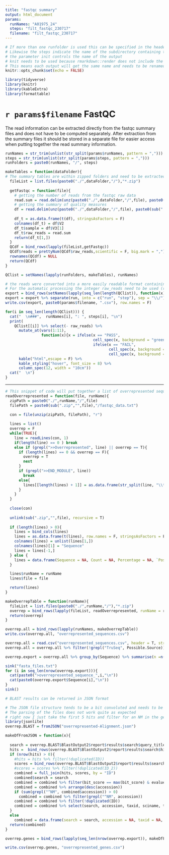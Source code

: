 ```yaml
---
title: "fastqc summary"
output: html_document
params: 
  runNames: "A01975_24"
  steps: "filt_fastqc_230717"
  filename: "filt_fastqc_230717"
---
```


```r
# If more than one runfolder is used this can be specified in the header under runNames as a comma separated list
# Likewise the steps indicate the name of the subdirectory containing the fastqc information
# the parameter init controls the name of the output
# knit needs to be used because rmarkdown::render does not include the tables for some reason
# This means each output will get the same name and needs to be renamed
knitr::opts_chunk$set(echo = FALSE)

library(tidyverse)
library(knitr)
library(kableExtra)
library(formattable)
```

# `r params$filename` FastQC

The read information can be extracted directly from the fastqc summary files and does not have to be computed separately. After extraction from the summary files it should be stored in a separate file for easier access when putting together the read summary information.

```r
runNames = str_trim(unlist(str_split(params$runNames, pattern = ",")))
steps = str_trim(unlist(str_split(params$steps, pattern = ",")))
runFolders = paste0(runNames, "/", steps)

makeTables = function(dataFolder){
# The summary tables are within zipped folders and need to be extracted
  fileList = list.files(paste0("./",dataFolder,"/"),"*.zip")
  
  getFastqc = function(file){
    # getting the number of reads from the fastqc raw data
    read.sum = read.delim(unz(paste0("./",dataFolder,"/",file), paste0(sub(".zip","",file),"/fastqc_data.txt")), header = F, skip = 6, nrows = 1)[1,2]
    # getting the summary of quality measures
    df = read.delim(unz(paste0("./",dataFolder,"/",file), paste0(sub(".zip","",file),"/summary.txt")),sep = "\t", header = F, stringsAsFactors = F)
    
    df_t = as.data.frame(t(df), stringsAsFactors = F)
    colnames(df_t) = df$V2
    df_t$sample = df$V3[1]
    df_t$raw_reads = read.sum
    return(df_t[1,])
  }
  QCdf = bind_rows(lapply(fileList,getFastqc))
  QCdf$reads = prettyNum(QCdf$raw_reads,scientific = F, big.mark = ",")
  rownames(QCdf) = NULL
  return(QCdf)
}

QClist = setNames(lapply(runFolders, makeTables), runNames)

# the reads were converted into a more easily readable format containing separators 
# For the automatic processing the integer raw_reads need to be used (renamed to reads to fit the downstream pipeline)
export = bind_rows(setNames(lapply(seq_len(length(QClist)), function(x){select(QClist[[x]],sample,reads = raw_reads)}), runFolders), .id = "run")
export = export %>% separate(run, into = c("run", "step"), sep = "\\/")
write.csv(export, paste0(params$filename, ".csv"), row.names = F)
```

```r
for(i in seq_len(length(QClist))) {
  cat("  \n###",  runNames[i], ": ", steps[i], "\n")
  print(
    QClist[[i]] %>% select(- raw_reads) %>%
      mutate_at(vars(1:11),
                function(x){x = ifelse(x == "PASS",
                                       cell_spec(x, background = "green", color = "green"),
                                       ifelse(x == "FAIL",
                                              cell_spec(x, background = "red", color = "red"),
                                              cell_spec(x, background = "yellow", color = "yellow")))}) %>%
      kable("html",escape = F) %>%
      kable_styling("hover", font_size = 8) %>%
      column_spec(12, width = "10cm"))
  cat("  \n")
}
```

------

```r
# This snippet of code will put together a list of overrepresented sequences that can be used for diagnostic purposes
readOverrepresented = function(file, runName){
  zipPath = paste0("./",runName,"/",file)
  filePath = paste0(sub(".zip","",file),"/fastqc_data.txt")
  
  con = file(unzip(zipPath, filePath), "r")

  lines = list()
  overrep = F
  while(TRUE){
    line = readLines(con, 1)
    if(length(line) == 0 ) break
    else if (grepl(">>Overrepresented", line) || overrep == T){
      if (length(lines) == 0 && overrep == F){
        overrep = T
        next
      }
      if (grepl(">>END_MODULE", line))
        break
      else{
        lines[[length(lines) + 1]] = as.data.frame(str_split(line, "\\t"), fix.empty.names = F)
      }
    }
  }
  
  close(con)
  
  unlink(sub(".zip","",file), recursive = T)
  
  if (length(lines) > 0){
    lines = bind_cols(lines)
    lines = as.data.frame(t(lines), row.names = F, stringsAsFactors = F)
    colnames(lines) = unlist(lines[1,])
    colnames(lines)[1] = "Sequence"
    lines = lines[-1,]
  } else {
    lines = data.frame(Sequence = NA, Count = NA, Percentage = NA, `Possible Source` = NA, stringsAsFactors = F)
  }

  lines$runName = runName
  lines$file = file

  return(lines)
}

makeOverrepTable = function(runName){
  fileList = list.files(paste0("./",runName,"/"),"*.zip")
  overrep = bind_rows(lapply(fileList, readOverrepresented, runName = runName))
  return(overrep)
}

overrep.all = bind_rows(lapply(runNames, makeOverrepTable))
write.csv(overrep.all, "overrepresented_sequences.csv")
```

```r
overrep.all = read.csv("overrepresented_sequences.csv", header = T, stringsAsFactors = F)
overrep.all = overrep.all %>% filter(!grepl("TruSeq", Possible.Source))

overrep.export = overrep.all %>% group_by(Sequence) %>% summarise(n =n()) %>% arrange(desc(n))

sink("fasta_files.txt")
for (i in seq_len(nrow(overrep.export))){
  cat(paste0(">overrepresented_sequence_",i,"\n"))
  cat(paste0(overrep.export$Sequence[i],"\n"))
}
sink()
```

```r
# BLAST results can be returned in JSON format

# The JSON file structure tends to be a bit convoluted and needs to be extracted into a regular data frame for summary
# The parsing of the files does not work quite as expected
# right now I just take the first 5 hits and filter for an NM in the gene description
library(jsonlite)
overrep.BLAST = fromJSON("overrepresented-Alignment.json")

makeDfFromJSON = function(x){
  
  search = overrep.BLAST$BlastOutput2$report$results$search$query_title[x]
  hits =  bind_rows(overrep.BLAST$BlastOutput2$report$results$search$hits[[x]]$description, .id = "ID")
  if (nrow(hits) > 0){
    #hits = hits %>% filter(!duplicated(ID))
    scores = bind_rows(overrep.BLAST$BlastOutput2$report$results$search$hits[[x]]$hsps, .id = "ID")
    #scores = scores %>% filter(!duplicated(ID_2))
    combined = full_join(hits, scores, by = "ID")
    combined$search = search
    combined = combined %>% filter(bit_score == max(bit_score) & evalue == min(evalue))
    combined = combined %>% arrange(desc(accession))
    if (sum(grepl("^NM", combined$accession)) > 0)
      combined = combined %>% filter(grepl("^NM", accession))
    combined = combined %>% filter(!duplicated(ID))
    combined = combined %>% select(search, accession, taxid, sciname, title, bit_score, evalue, identity)
  }
  else
    combined = data.frame(search = search, accession = NA, taxid = NA, title = NA, bit_score = NA, evalue = NA, identity = NA, stringsAsFactors = F)
  return(combined)
}

overrep.genes = bind_rows(lapply(seq_len(nrow(overrep.export)), makeDfFromJSON))

write.csv(overrep.genes, "overrepresented_genes.csv")
```
